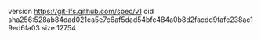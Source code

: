 version https://git-lfs.github.com/spec/v1
oid sha256:528ab84dad021ca5e7c6af5dad54bfc484a0b8d2facdd9fafe238ac19ed6fa03
size 12754
